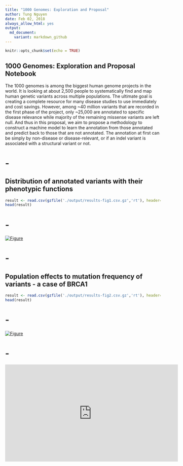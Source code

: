 ```yaml
---
title: "1000 Genomes: Exploration and Proposal"
author: Tung Nguyen
date: Feb 02, 2018
always_allow_html: yes
output:
  md_document:
    variant: markdown_github
---
```


```r
knitr::opts_chunk$set(echo = TRUE)
```

## 1000 Genomes: Exploration and Proposal Notebook

The 1000 genomes is among the biggest human genome projects in the world. It is looking at about 2,500 people to systematically find and map human genetic variants across multiple populations. The ultimate goal is creating a complete resource for many disease studies to use immediately and cost savings.
However, among ~40 million variants that are recorded in the first phase of the project, only ~25,000 are annotated to specific disease relevance while majority of the remaining missense variants are left null. And thus in this proposal, we aim to propose a methodology to construct a machine model to learn the annotation from those annotated and predict back to those that are not annotated. The annotation at first can be simply by non-disease or disease-relevant, or if an indel variant is associated with a structural variant or not.


# -


## Distribution of annotated variants with their phenotypic functions
```r

result <- read.csv(gzfile('./output/results-fig1.csv.gz','rt'), header=T, sep=",");
head(result)

```


# -


[![Figure](figures/fig1.png)](figures/fig1.html)


# -


## Population effects to mutation frequency of variants - a case of BRCA1
```r

result <- read.csv(gzfile('./output/results-fig2.csv.gz','rt'), header=T, sep=",");
head(result)

```


# -


[![Figure](figures/fig2.png)](figures/fig2.html)


# -


<iframe width="560" height="315" src="https://www.youtube.com/embed/g5pBItYf1oU" frameborder="0" allow="encrypted-media" allowfullscreen></iframe>


# 


